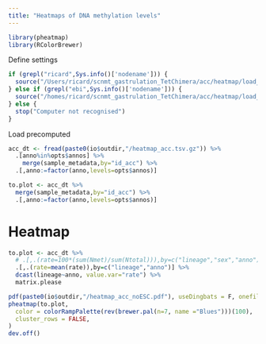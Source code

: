 ```yaml
---
title: "Heatmaps of DNA methylation levels"
---
```


```r
library(pheatmap)
library(RColorBrewer)
```

Define settings
```r
if (grepl("ricard",Sys.info()['nodename'])) {
  source("/Users/ricard/scnmt_gastrulation_TetChimera/acc/heatmap/load_settings.R")
} else if (grepl("ebi",Sys.info()['nodename'])) {
  source("/homes/ricard/scnmt_gastrulation_TetChimera/acc/heatmap/load_settings.R")
} else {
  stop("Computer not recognised")
}
```

Load precomputed
```r
acc_dt <- fread(paste0(io$outdir,"/heatmap_acc.tsv.gz")) %>%
  .[anno%in%opts$annos] %>%
    merge(sample_metadata,by="id_acc") %>%
  .[,anno:=factor(anno,levels=opts$annos)]
```

```r
to.plot <- acc_dt %>% 
  merge(sample_metadata,by="id_acc") %>%
  .[,anno:=factor(anno,levels=opts$annos)]
```

<!-- # Tile plot -->

<!-- (Q) How to cluster -->

<!-- ```{r} -->
<!-- ggplot(to.plot, aes(x=sex, y=anno, fill=rate)) + -->
<!--   geom_tile(color="black") + -->
<!--   scale_fill_distiller(palette = "YlOrRd", direction=1) + -->
<!--   facet_wrap(~lineage) + -->
<!--   labs(x="", y="") + -->
<!--   theme_classic() + -->
<!--   theme( -->
<!--     axis.text = element_text(color="black"), -->
<!--     axis.line = element_blank(), -->
<!--     axis.ticks = element_blank(), -->
<!--     legend.title = element_blank() -->
<!--   ) -->
<!-- ``` -->

# Heatmap

```r
to.plot <- acc_dt %>%
  # .[,.(rate=100*(sum(Nmet)/sum(Ntotal))),by=c("lineage","sex","anno")] %>%
  .[,.(rate=mean(rate)),by=c("lineage","anno")] %>%
  dcast(lineage~anno, value.var="rate") %>%
  matrix.please
```

```r
pdf(paste0(io$outdir,"/heatmap_acc_noESC.pdf"), useDingbats = F, onefile = F, width=16, height=7)
pheatmap(to.plot, 
  color = colorRampPalette(rev(brewer.pal(n=7, name ="Blues")))(100),
  cluster_rows = FALSE,
)
dev.off()
```
